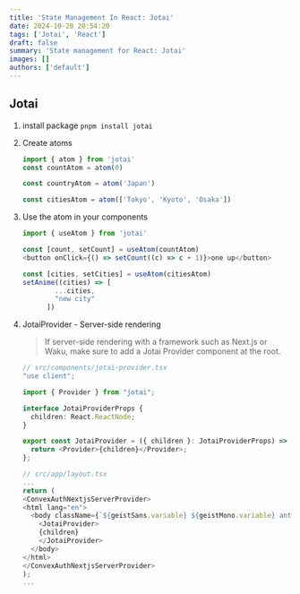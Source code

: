 ```yaml
---
title: 'State Management In React: Jotai'
date: 2024-10-20 20:54:20
tags: ['Jotai', 'React']
draft: false
summary: 'State management for React: Jotai'
images: []
authors: ['default']
---
```


## Jotai

1. install package `pnpm install jotai`
2. Create atoms

    ```ts
    import { atom } from 'jotai'
    const countAtom = atom(0)

    const countryAtom = atom('Japan')

    const citiesAtom = atom(['Tokyo', 'Kyoto', 'Osaka'])
    ```

3. Use the atom in your components

    ```ts
    import { useAtom } from 'jotai'

    const [count, setCount] = useAtom(countAtom)
    <button onClick={() => setCount((c) => c + 1)}>one up</button>

    const [cities, setCities] = useAtom(citiesAtom)
    setAnime((cities) => [
            ...cities,
            "new city"
          ])
    ```

4. JotaiProvider - Server-side rendering

    > If server-side rendering with a framework such as Next.js or Waku, make sure to add a Jotai Provider component at the root.

    ```ts
    // src/components/jotai-provider.tsx
    "use client";

    import { Provider } from "jotai";

    interface JotaiProviderProps {
      children: React.ReactNode;
    }

    export const JotaiProvider = ({ children }: JotaiProviderProps) => {
      return <Provider>{children}</Provider>;
    };

    // src/app/layout.tsx
    ...
    return (
    <ConvexAuthNextjsServerProvider>
    <html lang="en">
      <body className={`${geistSans.variable} ${geistMono.variable} antialiased`} >
        <JotaiProvider>
        {children}
        </JotaiProvider>
      </body>
    </html>
    </ConvexAuthNextjsServerProvider>
    );
    ...
    ```
